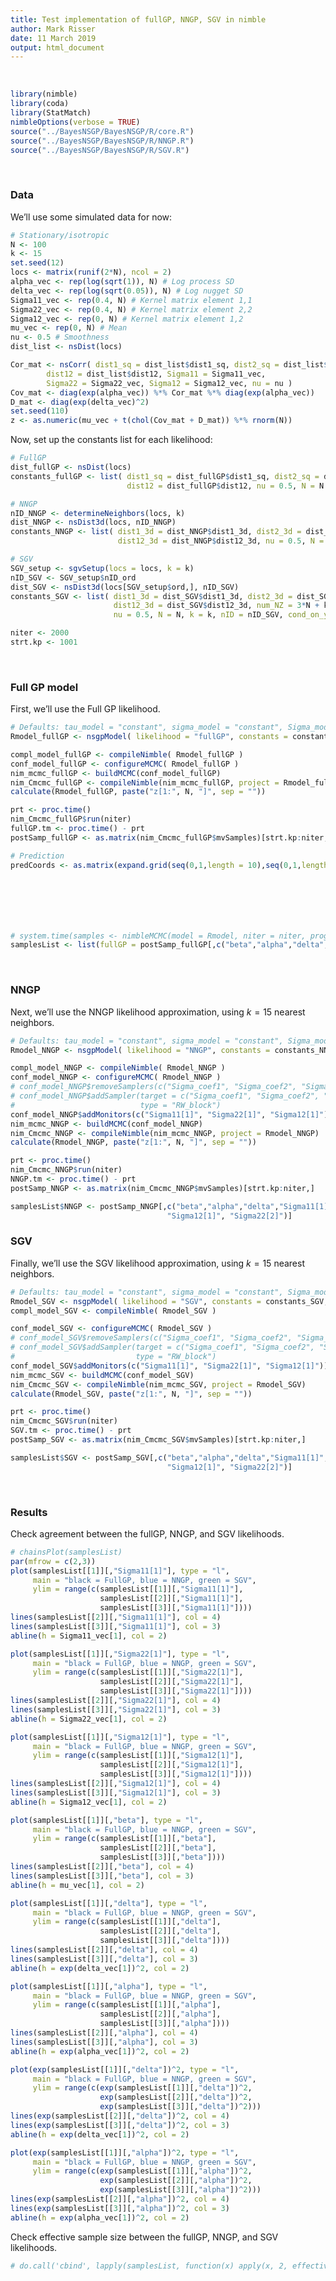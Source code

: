 ```yaml
---
title: Test implementation of fullGP, NNGP, SGV in nimble
author: Mark Risser
date: 11 March 2019
output: html_document
---
```


\   

```r
library(nimble)
library(coda)
library(StatMatch)
nimbleOptions(verbose = TRUE)
source("../BayesNSGP/BayesNSGP/R/core.R")
source("../BayesNSGP/BayesNSGP/R/NNGP.R")
source("../BayesNSGP/BayesNSGP/R/SGV.R")

```

\   

### Data

We'll use some simulated data for now:

```r
# Stationary/isotropic
N <- 100
k <- 15
set.seed(12)
locs <- matrix(runif(2*N), ncol = 2)
alpha_vec <- rep(log(sqrt(1)), N) # Log process SD
delta_vec <- rep(log(sqrt(0.05)), N) # Log nugget SD
Sigma11_vec <- rep(0.4, N) # Kernel matrix element 1,1
Sigma22_vec <- rep(0.4, N) # Kernel matrix element 2,2
Sigma12_vec <- rep(0, N) # Kernel matrix element 1,2
mu_vec <- rep(0, N) # Mean
nu <- 0.5 # Smoothness
dist_list <- nsDist(locs)

Cor_mat <- nsCorr( dist1_sq = dist_list$dist1_sq, dist2_sq = dist_list$dist2_sq, 
        dist12 = dist_list$dist12, Sigma11 = Sigma11_vec, 
        Sigma22 = Sigma22_vec, Sigma12 = Sigma12_vec, nu = nu )
Cov_mat <- diag(exp(alpha_vec)) %*% Cor_mat %*% diag(exp(alpha_vec))
D_mat <- diag(exp(delta_vec)^2) 
set.seed(110)
z <- as.numeric(mu_vec + t(chol(Cov_mat + D_mat)) %*% rnorm(N))
```

Now, set up the constants list for each likelihood:

```r
# FullGP 
dist_fullGP <- nsDist(locs)
constants_fullGP <- list( dist1_sq = dist_fullGP$dist1_sq, dist2_sq = dist_fullGP$dist2_sq, 
                          dist12 = dist_fullGP$dist12, nu = 0.5, N = N )

# NNGP
nID_NNGP <- determineNeighbors(locs, k)
dist_NNGP <- nsDist3d(locs, nID_NNGP)
constants_NNGP <- list( dist1_3d = dist_NNGP$dist1_3d, dist2_3d = dist_NNGP$dist2_3d, 
                        dist12_3d = dist_NNGP$dist12_3d, nu = 0.5, N = N, k = k, nID = nID_NNGP )

# SGV
SGV_setup <- sgvSetup(locs = locs, k = k)
nID_SGV <- SGV_setup$nID_ord
dist_SGV <- nsDist3d(locs[SGV_setup$ord,], nID_SGV)
constants_SGV <- list( dist1_3d = dist_SGV$dist1_3d, dist2_3d = dist_SGV$dist2_3d, 
                       dist12_3d = dist_SGV$dist12_3d, num_NZ = 3*N + k*N - (k*(k+1)/2),
                       nu = 0.5, N = N, k = k, nID = nID_SGV, cond_on_y = SGV_setup$condition_on_y_ord )

niter <- 2000
strt.kp <- 1001
```

\    

### Full GP model

First, we'll use the Full GP likelihood.

```r
# Defaults: tau_model = "constant", sigma_model = "constant", Sigma_model = "constant", mu_model = "constant"
Rmodel_fullGP <- nsgpModel( likelihood = "fullGP", constants = constants_fullGP, z = z )

compl_model_fullGP <- compileNimble( Rmodel_fullGP )
conf_model_fullGP <- configureMCMC( Rmodel_fullGP )
nim_mcmc_fullGP <- buildMCMC(conf_model_fullGP)
nim_Cmcmc_fullGP <- compileNimble(nim_mcmc_fullGP, project = Rmodel_fullGP)
calculate(Rmodel_fullGP, paste("z[1:", N, "]", sep = ""))

prt <- proc.time()
nim_Cmcmc_fullGP$run(niter)
fullGP.tm <- proc.time() - prt
postSamp_fullGP <- as.matrix(nim_Cmcmc_fullGP$mvSamples)[strt.kp:niter,]

# Prediction
predCoords <- as.matrix(expand.grid(seq(0,1,length = 10),seq(0,1,length = 10)))







# system.time(samples <- nimbleMCMC(model = Rmodel, niter = niter, progressBar = FALSE, setSeed = TRUE))
samplesList <- list(fullGP = postSamp_fullGP[,c("beta","alpha","delta","Sigma11[1]", "Sigma12[1]", "Sigma22[2]")])
```

\   

### NNGP

Next, we'll use the NNGP likelihood approximation, using $k=15$ nearest neighbors.

```r
# Defaults: tau_model = "constant", sigma_model = "constant", Sigma_model = "constant", mu_model = "constant"
Rmodel_NNGP <- nsgpModel( likelihood = "NNGP", constants = constants_NNGP, z = z )

compl_model_NNGP <- compileNimble( Rmodel_NNGP )
conf_model_NNGP <- configureMCMC( Rmodel_NNGP )
# conf_model_NNGP$removeSamplers(c("Sigma_coef1", "Sigma_coef2", "Sigma_coef3", "alpha", "delta"))
# conf_model_NNGP$addSampler(target = c("Sigma_coef1", "Sigma_coef2", "Sigma_coef3", "alpha", "delta"),
#                            type = "RW_block")
conf_model_NNGP$addMonitors(c("Sigma11[1]", "Sigma22[1]", "Sigma12[1]"))
nim_mcmc_NNGP <- buildMCMC(conf_model_NNGP)
nim_Cmcmc_NNGP <- compileNimble(nim_mcmc_NNGP, project = Rmodel_NNGP)
calculate(Rmodel_NNGP, paste("z[1:", N, "]", sep = ""))

prt <- proc.time()
nim_Cmcmc_NNGP$run(niter)
NNGP.tm <- proc.time() - prt
postSamp_NNGP <- as.matrix(nim_Cmcmc_NNGP$mvSamples)[strt.kp:niter,]

samplesList$NNGP <- postSamp_NNGP[,c("beta","alpha","delta","Sigma11[1]",
                                   "Sigma12[1]", "Sigma22[2]")]
```

### SGV

Finally, we'll use the SGV likelihood approximation, using $k=15$ nearest neighbors.

```r
# Defaults: tau_model = "constant", sigma_model = "constant", Sigma_model = "constant", mu_model = "constant"
Rmodel_SGV <- nsgpModel( likelihood = "SGV", constants = constants_SGV, z = z[SGV_setup$ord] )
compl_model_SGV <- compileNimble( Rmodel_SGV )

conf_model_SGV <- configureMCMC( Rmodel_SGV )
# conf_model_SGV$removeSamplers(c("Sigma_coef1", "Sigma_coef2", "Sigma_coef3", "alpha", "delta"))
# conf_model_SGV$addSampler(target = c("Sigma_coef1", "Sigma_coef2", "Sigma_coef3", "alpha", "delta"),
#                           type = "RW_block")
conf_model_SGV$addMonitors(c("Sigma11[1]", "Sigma22[1]", "Sigma12[1]"))
nim_mcmc_SGV <- buildMCMC(conf_model_SGV)
nim_Cmcmc_SGV <- compileNimble(nim_mcmc_SGV, project = Rmodel_SGV)
calculate(Rmodel_SGV, paste("z[1:", N, "]", sep = ""))

prt <- proc.time()
nim_Cmcmc_SGV$run(niter)
SGV.tm <- proc.time() - prt
postSamp_SGV <- as.matrix(nim_Cmcmc_SGV$mvSamples)[strt.kp:niter,]

samplesList$SGV <- postSamp_SGV[,c("beta","alpha","delta","Sigma11[1]",
                                   "Sigma12[1]", "Sigma22[2]")]

```

\   

### Results

Check agreement between the fullGP, NNGP, and SGV likelihoods.

```r
# chainsPlot(samplesList)
par(mfrow = c(2,3))
plot(samplesList[[1]][,"Sigma11[1]"], type = "l", 
     main = "black = FullGP, blue = NNGP, green = SGV", 
     ylim = range(c(samplesList[[1]][,"Sigma11[1]"],
                    samplesList[[2]][,"Sigma11[1]"],
                    samplesList[[3]][,"Sigma11[1]"])))
lines(samplesList[[2]][,"Sigma11[1]"], col = 4)
lines(samplesList[[3]][,"Sigma11[1]"], col = 3)
abline(h = Sigma11_vec[1], col = 2)

plot(samplesList[[1]][,"Sigma22[1]"], type = "l", 
     main = "black = FullGP, blue = NNGP, green = SGV", 
     ylim = range(c(samplesList[[1]][,"Sigma22[1]"],
                    samplesList[[2]][,"Sigma22[1]"],
                    samplesList[[3]][,"Sigma22[1]"])))
lines(samplesList[[2]][,"Sigma22[1]"], col = 4)
lines(samplesList[[3]][,"Sigma22[1]"], col = 3)
abline(h = Sigma22_vec[1], col = 2)

plot(samplesList[[1]][,"Sigma12[1]"], type = "l", 
     main = "black = FullGP, blue = NNGP, green = SGV", 
     ylim = range(c(samplesList[[1]][,"Sigma12[1]"],
                    samplesList[[2]][,"Sigma12[1]"],
                    samplesList[[3]][,"Sigma12[1]"])))
lines(samplesList[[2]][,"Sigma12[1]"], col = 4)
lines(samplesList[[3]][,"Sigma12[1]"], col = 3)
abline(h = Sigma12_vec[1], col = 2)

plot(samplesList[[1]][,"beta"], type = "l", 
     main = "black = FullGP, blue = NNGP, green = SGV", 
     ylim = range(c(samplesList[[1]][,"beta"],
                    samplesList[[2]][,"beta"],
                    samplesList[[3]][,"beta"])))
lines(samplesList[[2]][,"beta"], col = 4)
lines(samplesList[[3]][,"beta"], col = 3)
abline(h = mu_vec[1], col = 2)

plot(samplesList[[1]][,"delta"], type = "l", 
     main = "black = FullGP, blue = NNGP, green = SGV", 
     ylim = range(c(samplesList[[1]][,"delta"],
                    samplesList[[2]][,"delta"],
                    samplesList[[3]][,"delta"])))
lines(samplesList[[2]][,"delta"], col = 4)
lines(samplesList[[3]][,"delta"], col = 3)
abline(h = exp(delta_vec[1])^2, col = 2)

plot(samplesList[[1]][,"alpha"], type = "l", 
     main = "black = FullGP, blue = NNGP, green = SGV", 
     ylim = range(c(samplesList[[1]][,"alpha"],
                    samplesList[[2]][,"alpha"],
                    samplesList[[3]][,"alpha"])))
lines(samplesList[[2]][,"alpha"], col = 4)
lines(samplesList[[3]][,"alpha"], col = 3)
abline(h = exp(alpha_vec[1])^2, col = 2)

plot(exp(samplesList[[1]][,"delta"])^2, type = "l", 
     main = "black = FullGP, blue = NNGP, green = SGV", 
     ylim = range(c(exp(samplesList[[1]][,"delta"])^2,
                    exp(samplesList[[2]][,"delta"])^2,
                    exp(samplesList[[3]][,"delta"])^2)))
lines(exp(samplesList[[2]][,"delta"])^2, col = 4)
lines(exp(samplesList[[3]][,"delta"])^2, col = 3)
abline(h = exp(delta_vec[1])^2, col = 2)

plot(exp(samplesList[[1]][,"alpha"])^2, type = "l", 
     main = "black = FullGP, blue = NNGP, green = SGV", 
     ylim = range(c(exp(samplesList[[1]][,"alpha"])^2,
                    exp(samplesList[[2]][,"alpha"])^2,
                    exp(samplesList[[3]][,"alpha"])^2)))
lines(exp(samplesList[[2]][,"alpha"])^2, col = 4)
lines(exp(samplesList[[3]][,"alpha"])^2, col = 3)
abline(h = exp(alpha_vec[1])^2, col = 2)


```

Check effective sample size between the fullGP, NNGP, and SGV likelihoods.

```r
# do.call('cbind', lapply(samplesList, function(x) apply(x, 2, effectiveSize)))
```


\   


\   

\   

\   

\    

\    

\   

\   

\   

\   

\    






